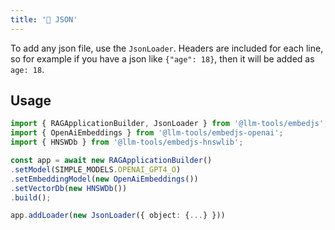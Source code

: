 ---
title: '📃 JSON'
---

To add any json file, use the `JsonLoader`.
Headers are included for each line, so for example if you have a json like `{"age": 18}`, then it will be added as `age: 18`.

## Usage

<CodeGroup>

```ts Example
import { RAGApplicationBuilder, JsonLoader } from '@llm-tools/embedjs';
import { OpenAiEmbeddings } from '@llm-tools/embedjs-openai';
import { HNSWDb } from '@llm-tools/embedjs-hnswlib';

const app = await new RAGApplicationBuilder()
.setModel(SIMPLE_MODELS.OPENAI_GPT4_O)
.setEmbeddingModel(new OpenAiEmbeddings())
.setVectorDb(new HNSWDb())
.build();

app.addLoader(new JsonLoader({ object: {...} }))
```
</CodeGroup>


